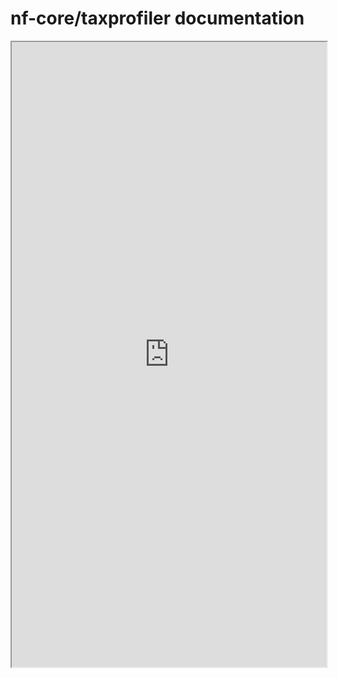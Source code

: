 # nf-core/taxprofiler documentation

```{=html}
<iframe width="100%" height="1000" src="https://nf-co.re/taxprofiler" title="nf-core taxprofiler documentation"></iframe>
```